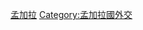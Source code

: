 {{Commons category|Ambassadors to Bangladesh}}
[[Category:驻各国大使|孟加拉]]
[[Category:孟加拉國外交|Category:孟加拉國外交]]